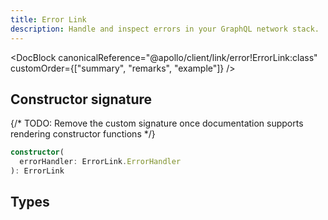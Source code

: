 ```yaml
---
title: Error Link
description: Handle and inspect errors in your GraphQL network stack.
---
```


<DocBlock
  canonicalReference="@apollo/client/link/error!ErrorLink:class"
  customOrder={["summary", "remarks", "example"]}
/>

## Constructor signature

{/* TODO: Remove the custom signature once documentation supports rendering constructor functions */}

```ts
constructor(
  errorHandler: ErrorLink.ErrorHandler
): ErrorLink
```

## Types

<FunctionDetails
  canonicalReference="@apollo/client/link/error!ErrorLink.ErrorLinkDocumentationTypes.ErrorHandler:function(1)"
  headingLevel={3}
  result={false}
  displayName="ApolloLink.ErrorHandler"
/>

<InterfaceDetails
  canonicalReference="@apollo/client/link/error!ErrorLink.ErrorHandlerOptions:interface"
  headingLevel={3}
  displayName="ErrorLink.ErrorHandlerOptions"
/>
